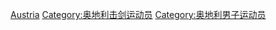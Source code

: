 [[Category:各国男子击剑运动员|Austria]]
[[Category:奥地利击剑运动员|Category:奥地利击剑运动员]]
[[Category:奥地利男子运动员|Category:奥地利男子运动员]]